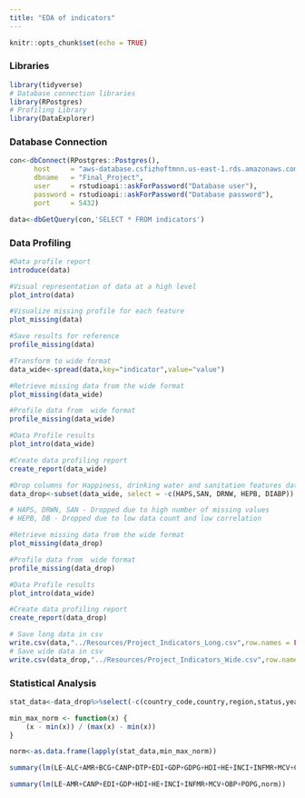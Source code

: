 ```yaml
---
title: "EDA of indicators"
---
```


```r
knitr::opts_chunk$set(echo = TRUE)
```

### Libraries
```r
library(tidyverse)
# Database connection libraries
library(RPostgres)
# Profiling Library
library(DataExplorer)
```

### Database Connection
```r
con<-dbConnect(RPostgres::Postgres(),
      host     = "aws-database.csfizhoftmnn.us-east-1.rds.amazonaws.com",
      dbname   = "Final_Project",
      user     = rstudioapi::askForPassword("Database user"),
      password = rstudioapi::askForPassword("Database password"),
      port     = 5432)
```

```r
data<-dbGetQuery(con,'SELECT * FROM indicators')
```

### Data Profiling
```r
#Data profile report
introduce(data)

#Visual representation of data at a high level
plot_intro(data)

#Visualize missing profile for each feature
plot_missing(data)

#Save results for reference
profile_missing(data)
```

```r
#Transform to wide format
data_wide<-spread(data,key="indicator",value="value")

#Retrieve missing data from the wide format
plot_missing(data_wide)

#Profile data from  wide format
profile_missing(data_wide)

#Data Profile results
plot_intro(data_wide)

```

```r
#Create data profiling report
create_report(data_wide)
```

```r
#Drop columns for Happiness, drinking water and sanitation features data sets
data_drop<-subset(data_wide, select = -c(HAPS,SAN, DRNW, HEPB, DIABP))

# HAPS, DRWN, SAN - Dropped due to high number of missing values
# HEPB, DB - Dropped due to low data count and low correlation

```

```r
#Retrieve missing data from the wide format
plot_missing(data_drop)

#Profile data from  wide format
profile_missing(data_drop)

#Data Profile results
plot_intro(data_wide)
```

```r
#Create data profiling report
create_report(data_drop)
```

```r
# Save long data in csv
write.csv(data,"../Resources/Project_Indicators_Long.csv",row.names = FALSE,fileEncoding="UTF-8")
# Save wide data in csv 
write.csv(data_drop,"../Resources/Project_Indicators_Wide.csv",row.names = FALSE,fileEncoding="UTF-8")
```

### Statistical Analysis
```r
stat_data<-data_drop%>%select(-c(country_code,country,region,status,year))%>%drop_na()
```

```r
min_max_norm <- function(x) {
    (x - min(x)) / (max(x) - min(x))
}

norm<-as.data.frame(lapply(stat_data,min_max_norm))
```

```r
summary(lm(LE~ALC+AMR+BCG+CANP+DTP+EDI+GDP+GDPG+HDI+HE+INCI+INFMR+MCV+OBP+POPD+POPG+SR,norm))
```

```r
summary(lm(LE~AMR+CANP+EDI+GDP+HDI+HE+INCI+INFMR+MCV+OBP+POPG,norm))
```